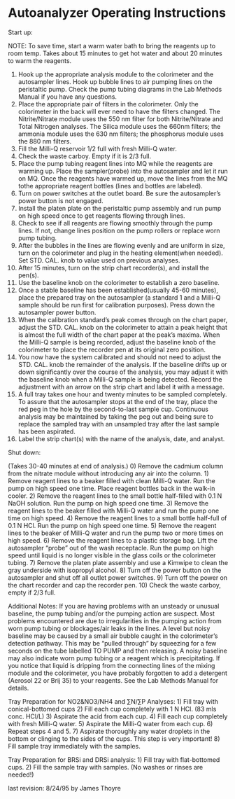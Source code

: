 # Autoanalyzer Operating Instructions {#sec-autoanalyzer}

Start up:
 
NOTE: To save time, start a warm water bath to bring the reagents up to room temp. Takes about 15 minutes to get hot water and about 20 minutes to warm the reagents.
 
1) Hook up the appropriate analysis module to the colorimeter and the autosampler lines. Hook up bubble lines to air pumping lines on the peristaltic pump. Check the pump tubing diagrams in the Lab Methods Manual if you have any questions.
2) Place the appropriate pair of filters in the colorimeter. Only the colorimeter in the back will ever need to have the filters changed. The Nitrite/Nitrate module uses the 550 nm filter for both Nitrite/Nitrate and Total Nitrogen analyses. The Silica module uses the 660nm filters; the ammonia module uses the 630 nm filters; the phosphorus module uses the 880 nm filters.
3) Fill the Milli-Q reservoir 1/2 full with fresh Milli-Q water.
4) Check the waste carboy. Empty if it is 2/3 full.
5) Place the pump tubing reagent lines into MQ while the reagents are warming up. Place the sampler(probe) into the autosampler and let it run on MQ. Once the reagents have warmed up, move the lines from the MQ tothe appropriate reagent bottles (lines and bottles are labeled).
6) Turn on power switches at the outlet board. Be sure the autosampler's power button is not engaged.
7) Install the platen plate on the peristaltic pump assembly and run pump on high speed once to get reagents flowing through lines.
8) Check to see if all reagents are flowing smoothly through the pump lines. If not, change lines position on the pump rollers or replace worn pump tubing.
9) After the bubbles in the lines are flowing evenly and are uniform in size, turn on the colorimeter and plug in the heating element(when needed). Set STD. CAL. knob to value used on previous analyses.
10) After 15 minutes, turn on the strip chart recorder(s), and install the pen(s).
11) Use the baseline knob on the colorimeter to establish a zero baseline.
12) Once a stable baseline has been established(usually 45-60 minutes), place the prepared tray on the autosampler (a standard 1 and a Milli-Q sample should be run first for calibration purposes). Press down the autosampler power button.
13) When the calibration standard's peak comes through on the chart paper, adjust the STD. CAL. knob on the colorimeter to attain a peak height that is almost the full width of the chart paper at the peak's maxima. When the Milli-Q sample is being recorded, adjust the baseline knob of the colorimeter to place the recorder pen at its original zero position.
14) You now have the system calibrated and should not need to adjust the STD. CAL. knob the remainder of the analysis. If the baseline drifts up or down significantly over the course of the analysis, you may adjust it with the baseline knob when a Milli-Q sample is being detected. Record the adjustment with an arrow on the strip chart and label it with a message.
15) A full tray takes one hour and twenty minutes to be sampled completely. To assure that the autosampler stops at the end of the tray, place the red peg in the hole by the second-to-last sample cup. Continuous analysis may be maintained by taking the peg out and being sure to replace the sampled tray with an unsampled tray after the last sample has been aspirated.
16) Label the strip chart(s) with the name of the analysis, date, and analyst.
 
Shut down:
 
(Takes 30-40 minutes at end of analysis.)
0) Remove the cadmium column from the nitrate module without introducing any air into the column.
1) Remove reagent lines to a beaker filled with clean Milli-Q water. Run the pump on high speed one time. Place reagent bottles back in the walk-in cooler.
2) Remove the reagent lines to the small bottle half-filled with 0.1 N NaOH solution. Run the pump on high speed one time.
3) Remove the reagent lines to the beaker filled with Milli-Q water and run the pump one time on high speed.
4) Remove the reagent lines to a small bottle half-full of 0.1 N HCl. Run the pump on high speed one time.
5) Remove the reagent lines to the beaker of Milli-Q water and run the pump two or more times on high speed.
6) Remove the reagent lines to a plastic storage bag. Lift the autosampler "probe" out of the wash receptacle. Run the pump on high speed until liquid is no longer visible in the glass coils or the colorimeter tubing.
7) Remove the platen plate assembly and use a Kimwipe to clean the gray underside with isopropyl alcohol.
8) Turn off the power button on the autosampler and shut off all outlet power switches.
9) Turn off the power on the chart recorder and cap the recorder pen.
10) Check the waste carboy, empty if 2/3 full.
 
 
Additional Notes:
If you are having problems with an unsteady or unusual baseline, the pump tubing and/or the pumping action are suspect. Most problems encountered are due to irregularities in the pumping action from worn pump tubing or blockages/air leaks in the lines.
A level but noisy baseline may be caused by a small air bubble caught in the colorimeter's detection pathway. This may be "pulled through" by squeezing for a few seconds on the tube labelled TO PUMP and then releasing. A noisy baseline may also indicate worn pump tubing or a reagent which is precipitating.
If you notice that liquid is dripping from the connecting lines of the mixing module and the colorimeter, you have probably forgotten to add a detergent (Aerosol 22 or Brij 35) to your reagents. See the Lab Methods Manual for details.
 
Tray Preparation for NO2&NO3/NH4 and ∑N/∑P Analyses:
1) Fill tray with conical-bottomed cups
2) Fill each cup completely with 1 N HCl. (83 mls conc. HCl/L)
3) Aspirate the acid from each cup.
4) Fill each cup completely with fresh Milli-Q water.
5) Aspirate the Milli-Q water from each cup.
6) Repeat steps 4 and 5.
7) Aspirate thoroughly any water droplets in the bottom or clinging to the sides of the cups. This step is very important!
8) Fill sample tray immediately with the samples.
 
Tray Preparation for BRSi and DRSi analysis:
1) Fill tray with flat-bottomed cups.
2) Fill the sample tray with samples. (No washes or rinses are needed!)
 
last revision: 8/24/95 by James Thoyre